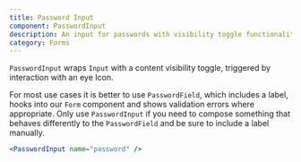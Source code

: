 ```yaml
---
title: Password Input
component: PasswordInput
description: An input for passwords with visibility toggle functionality
category: Forms
---
```


`PasswordInput` wraps `Input` with a content visibility toggle, triggered by interaction with an eye Icon.

For most use cases it is better to use `PasswordField`, which includes a label, hooks into our `Form` component and shows validation errors where appropriate.
Only use `PasswordInput` if you need to compose something that behaves differently to the `PasswordField` and be sure to include a label manually.

```jsx preview
<PasswordInput name="password" />
```
